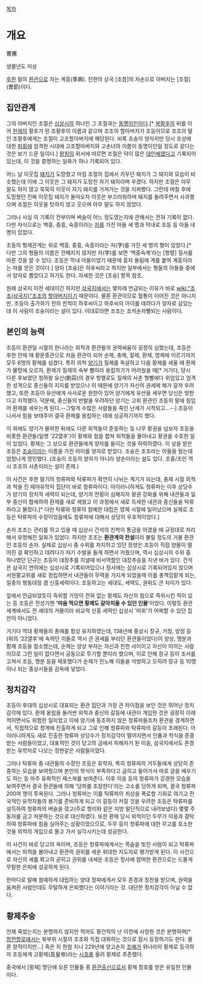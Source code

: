 [[목차]]
= 개요 =
曹騰

생몰년도 미상

[[후한]] 말의 [[환관]]으로 자는 계흥(季興). 전한의 상국 [조참]의 자손으로 아버지는 [조절](曺節)이다.

== 집안관계 ==
그의 아버지인 조절은 [[십상시]]의 하나인 그 조절과는 [[동명이인]]이다.[* [[복황후]]의 뒤를 이어 [[헌제]]의 황후가 된 조황후의 이름과 같으며 조조의 할아버지가 조등이므로 조조의 딸인 조황후에게는 조절이 고조할아버지에 해당된다. 비록 조숭이 양자지만 당시 조상에 대한 [[피휘]]에 엄격한 시대에 고조할아버지와 고손녀의 이름이 동명이인일 정도로 같다는 것은 보기 드문 일이다.] [[왕침]]의 위서에 따르면 조절은 덕이 많은 [[대인배]]였다고 기록되어 있는데, 이 것을 증명하는 일화가 하나 기록되어 있다.

어느 날 이웃집 [[돼지]]가 도망쳤고 마침 조절의 집에서 키우던 돼지가 그 돼지와 모습이 비슷했는데 이에 그 이웃은 그 돼지가 도망친 자기 돼지라며 우겼다. 하지만 조절은 아무 말도 하지 않고 묵묵히 이웃이 자기 돼지를 가져가는 것을 지켜봤다. 그런데 며칠 후에 도망쳤던 진짜 이웃집 돼지가 돌아오자 이웃은 부끄러워하며 돼지를 돌려주면서 사과했으며 조절은 이웃을 탓하지 않고 웃으며 아무 말도 하지 않았다.

그러나 사실 이 기록이 전부이며 벼슬이 어느 정도였는지에 관해서는 전혀 기록이 없다. 다만 자식으로는 백흥, 중흥, 숙흥이라는 [[자]]를 가진 아들 세 명과 막내로 조등 등 아들 네 명이 있었다. 

조동의 형제관계는 위로 백흥, 중흥, 숙흥이라는 자(字)를 가진 세 명의 형이 있었다.[* 다만 그의 형들의 이름은 전해지지 않지만 자(字)를 보면 '백중숙계'라는 [항렬] 질서를 따른 것을 알 수 있다. 조등은 막내 아들이었기 때문에 흥자 돌림에 계를 붙여 계흥이라는 자를 얻은 것이다.] 양자 [조숭]은 하후씨라고 하지만 일부에서는 형들의 아들들 중에서 양자로 뽑았다고 하기도 한다. 자세한 것은 [조숭] 항목 참조. 

원래 삼국지 이전 세대이긴 하지만 [[삼국지]]에서는 몇차례 언급되는 이유가 바로 [[wiki:"조조(삼국지)"조조]]의 [[할아버지]]이기 때문이다. 물론 환관이므로 혈통이 이어진 것은 아니지만. 조등이 출가하기 전의 친척이 하후씨이고 하후씨의 아이를 데려다가 양자로 삼았는데 이 사람이 조숭이라는 설이 있다. 이대로라면 조조는 조카손자뻘되는 사람이다.

== 본인의 능력 ==
조등이 환관일 시절의 한나라는 외척과 환관들의 권력싸움이 굉장히 심했는데, 조등은 후한 안제 때 황문종관으로 처음 환관이 되어 순제, 충제, 질제, 환제, 영제에 이르기까지 모두 6명의 황제를 섬겼다. 특히 외척 [[양기]]가 질제를 독살하고 다음 황제를 세울 때 환제가 물망에 오르자, 환제가 질제의 숙부 뻘이라 옹립하기가 어려웠을 때[* 거기다, 당시 다른 후보였던 청하왕 유산(劉蒜)의 경우 항렬로도 질제의 사촌 형뻘에다 위엄있고 엄격한 성격으로 중신들의 지지를 받았으나 이 때문에 양기가 자신의 권세에 해가 갈까 우려했고, 또한 조등이 유산에게 사사로운 원한이 있어 양기에게 유산을 세우면 당신은 망한다고 지적했다. 덕분에, 중신들의 반발을 우려하던 양기는 고위 환관인 조등의 말에 힘입어 환제를 세우는게 된다.--그렇게 수많은 사람들을 죽인 난세가 시작되고...--] 조등이 나서서 힘을 보태주어 결국 환제를 옹립하는 데에 성공하기까지 했다.

이 외에도 양기가 몰락한 뒤에도 다른 외척들이 준동하는 등 너무 황권을 넘보자 조등을 비롯한 환관들(일명 '22열후')이 황제와 힘을 합쳐 외척들을 몰아내고 황권을 수호한 일이 있었다. 황제는 그 상으로 환관들에게 양자를 들이는 것을 허락하였다. 이 상을 받은 조등은 [[조숭]]이라는 이름을 가진 아이를 양자로 받았다. 조숭은 조조라는 아들을 뒀는데 엄청나게 영민했다. (조숭이 조등의 양자가 아니라 양손이라는 설도 있다. 조홍/조인 역시 조조의 사촌이라는 설이 존재.)

이 사건은 후한 말기의 청류파와 탁류파가 확연히 나뉘는 계기가 되는데, 충제 시절 외척과 척을 진 재야유학자 집단이 바로 청류파이다. 아이러니하게도 청류파는 이후 상당수가 양기의 정치적 세력이 되는데, 양기의 전횡이 심해지자 왕권 강화를 위해 내관들과 일부 중신이 합세하여 환제를 새로 세웠고 이 과정에서 새로 득세한 내관과 중신들을 탁류파라고 불렀다.[* 다만 탁류와 청류의 첨예한 대립은 영제 시절에 일어났으며 실제로 조등은 탁류파의 수장이었음에도 청류파에 대해서 상당히 우호적이었다.]

손자 조조는 관리를 하고 있을 때 십상시 건석의 친척이 통금을 어겼을 때 규정대로 처리해서 유명해진 일화가 있었다. 하지만 조조는 '''환관계의 전설'''이라 불릴 정도의 거물 환관인 조등의 손자. 실제로 십상시 중 수위를 차지하고 있던 장양은 조등이 직접 양물이 떨어진 걸 확인하고 데려다가 자기 수발을 들게 하면서 키웠으며, 역시 십상시의 수위 중 하나였던 단규는 조등이 대장추를 지낼때 비서역할인 대장추승을 지낸 바가 있다. 건석은 삼국지 연의에는 십상시로 기록되어있으나 정사에는 십상시로 기록되어있지 않으며 서원팔교위를 새로 정립하면서 내관들이 무력을 가지게 되었을때 이를 총책임맡게 되는, 일종의 행동대장 겸 신흥세력이다. 조등하고는 세대도, 세력도, 권위도 큰 차이가 있다.

앞에서 언급되었듯이 즉위할 가망이 전혀 없는 황제도 자신의 힘으로 즉위시킨 적이 있는 등 조등은 전성기엔 ''''마음 먹으면 황제도 갈아치울 수 있던 인물''''이었다. 이렇듯 환관 세계에서도 전 세대의 거물이라 비교적 신흥 세력인 십상시 '따위'가 어찌할 수 있던 집안이 아니었다.

거기다 역대 황제들의 총애를 항상 유지하였는데, 138년에 중상시 장규, 거정, 양정 등(위의 '22열후'에 속하던 이들로 역시 큰 권세를 부리던 환관들이었다)이 양상, 맹분과 함께 조등을 참소했는데, 순제는 양상 부자는 자신과 친한 사이이고 자신이 아끼는 사람이므로 그런 일이 없다면서 공동으로 투기할 뿐이라 했으며, 이로 인해 장규 등이 조서를 고쳐서 조등, 맹분 등을 체포했다가 순제가 진노해 이들을 석방하고 오히려 장규 등 10명이나 되는 중상시들을 감옥에 넣었다.

== 정치감각 ==
조등이 후대의 십상시로 대표되는 환관 집단과 가장 큰 차이점을 보인 것은 뛰어난 정치감각에 있다. 환제 옹립을 둘러싼 외척과 중신의 갈등에 내관이 개입한 것은 굉장히 이례적이면서도 위험한 일이었고 이에 양기에 동조하지 않은 청류파들조차 환관을 경계하면서, 직접적으로 정계에 진출하게 되고 그로 인해 청류파와 탁류파의 갈등이 초래된다. 아이러니하게도 새로 진출한 청류파 상당수가 정치감각이 떨어지면서 인품과 학식을 존중받는 사람들이었고, 대표적인 것이 당고의 금에서 피해자가 된 이응, 삼국지에서도 존경받는 유학자로 나오는 정현같은 사람들이었다. 

그러나 탁류파 중 내관들의 수장인 조등은 유학자, 특히 청류파의 거두들에게 상당히 존중하는 모습을 보여줬으며 본인의 학식이 부족하다고 굽히고 들어가서 따로 글을 배우기도 하는 등 아주 유화적인 제스쳐를 보여준다. 이후 이응 등의 청류파가 강경한 모습을 보여주면서 결국 환관들에 의해 '당파를 조장한다'라는 고소를 당하게 되며, 결국 청류파 200여 명이 투옥된다. 그러나 청류파는 이를 탁류파의 죄상을 폭로할 기회로 여기고 전국적인 유학자들의 봉기를 준비하게 되고 이 갈등이 커질 것을 우려한 조등은 탁류파를 설득하여 청류파의 벼슬을 깎고(주로 향리와 같은 지방 말단직으로 내려보냈다) 몇몇 주동자를 금고 처분하는 것으로 대신하였다. 또한 환제 당시 외척이던 두무가 이응과 결탁하여 청류파에 힘을 실어주는 상황이었으므로, 두무 등이 청류파에 대한 무고를 호소한 것을 외척의 개입으로 몰고 가서 실각시키는데 성공한다.

이 사건이 바로 당고의 옥이며, 조등은 청류파에게서는 목숨을 빚진 사람이 되고 탁류파에서는 외척을 몰아내고 환관의 권위를 세운 위대한 지도자로 평가받게 된다. 이 사건으로 자신의 세를 확고히 굳히고 권위를 내세운 조등은 정사에 참여한 환관으로는 드물게 무탈한 은퇴에 성공하게 된다. 

한마디로 말해 첨예하게 대립하는 양대 정파에게서 모두 존경과 칭찬을 받으며, 권력을 움켜쥔 사람인데도 무탈하게 은퇴했다는 이야기라는 것. 대단한 정치감각이 아닐 수 없다.

== 황제추숭 ==
언제 죽었는지는 분명하지 않지만 적어도 황건적의 난 이전에 사망한 것은 분명하며[* [[창천항로]]에서는 북부위 시절의 조조와 직접 대화하는 것으로 잠시 등장하기도 한다. 물론 창작이지만...] 죽은 지 한참 지나 229년에 양고손자 [[조예]]가 위나라의 황제로 등극하자 조등에게 고황제(高皇帝)라는 [[시호]]를 올려 황제로 추존했다. 

중국에서 [황제] 명단에 오른 인물들 중 [[환관]]출신으로서 황제 칭호를 받은 유일한 인물이다.
